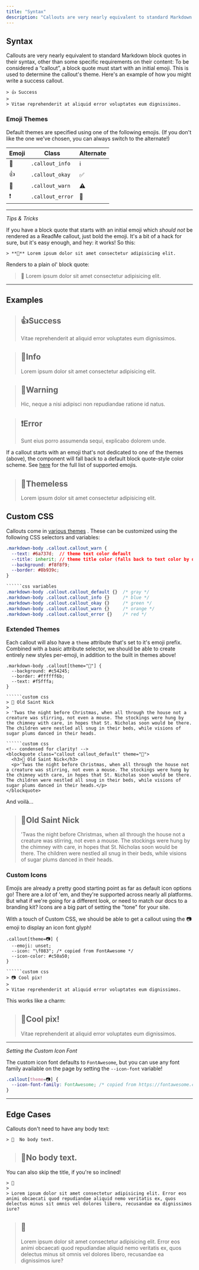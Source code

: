 ```yaml
---
title: "Syntax"
description: "Callouts are very nearly equivalent to standard Markdown block quotes in their syntax, other than some specific requirements on their content"
---
```

## Syntax

Callouts are very nearly equivalent to standard Markdown block quotes in their syntax, other than some specific requirements on their content: To be considered a “callout”, a block quote must start with an initial emoji. This is used to determine the callout's theme. Here's an example of how you might write a success callout.

```
> 👍 Success
> 
> Vitae reprehenderit at aliquid error voluptates eum dignissimos.

```

### Emoji Themes

Default themes are specified using one of the following emojis. (If you don't like the one we've chosen, you can always switch to the alternate!)

| Emoji | Class | Alternate |
| --- | --- | --- |
| 📘  | `.callout_info` | ℹ️  |
| 👍  | `.callout_okay` | ✅   |
| 🚧  | `.callout_warn` | ⚠️  |
| ❗️  | `.callout_error` | 🛑  |

* * *

_Tips & Tricks_  

If you have a block quote that starts with an initial emoji which _should not_ be rendered as a ReadMe callout, just bold the emoji. It's a bit of a hack for sure, but it's easy enough, and hey: it works! So this:

```
> **👋** Lorem ipsum dolor sit amet consectetur adipisicing elit.

```

Renders to a plain ol' block quote:

> **👋** Lorem ipsum dolor sit amet consectetur adipisicing elit.

* * *

## Examples

> ## 👍Success
> 
> Vitae reprehenderit at aliquid error voluptates eum dignissimos.

> ## 📘Info
> 
> Lorem ipsum dolor sit amet consectetur adipisicing elit.

> ## 🚧Warning
> 
> Hic, neque a nisi adipisci non repudiandae ratione id natus.

> ## ❗️Error
> 
> Sunt eius porro assumenda sequi, explicabo dolorem unde.

If a callout starts with an emoji that's not dedicated to one of the themes (above), the component will fall back to a default block quote-style color scheme. See [here](https://unicode.org/Public/emoji/14.0/emoji-test.txt)
 for the full list of supported emojis.

> ## 🥇Themeless
> 
> Lorem ipsum dolor sit amet consectetur adipisicing elit.

## Custom CSS

Callouts come in [various themes](#section--examples-)
. These can be customized using the following CSS selectors and variables:

```css variables
.markdown-body .callout.callout_warn {
  --text: #6a737d;  // theme text color default
  --title: inherit; // theme title color (falls back to text color by default)
  --background: #f8f8f9;
  --border: #8b939c;
}

``````css variables
.markdown-body .callout.callout_default {}  /* gray */
.markdown-body .callout.callout_info {}     /* blue */
.markdown-body .callout.callout_okay {}     /* green */
.markdown-body .callout.callout_warn {}     /* orange */
.markdown-body .callout.callout_error {}    /* red */

```

### Extended Themes

Each callout will also have a `theme` attribute that's set to it's emoji prefix. Combined with a basic attribute selector, we should be able to create entirely new styles per-emoji, in addition to the built in themes above!

```custom css
.markdown-body .callout[theme="🎅"] {
  --background: #c54245;
  --border: #ffffff6b;
  --text: #f5fffa;
}

``````custom css
> 🎅 Old Saint Nick
>
> 'Twas the night before Christmas, when all through the house not a creature was stirring, not even a mouse. The stockings were hung by the chimney with care, in hopes that St. Nicholas soon would be there. The children were nestled all snug in their beds, while visions of sugar plums danced in their heads.

``````custom css
<!-- condensed for clarity! -->
<blockquote class="callout callout_default" theme="🎅">
  <h3>🎅 Old Saint Nick</h3>
  <p>'Twas the night before Christmas, when all through the house not a creature was stirring, not even a mouse. The stockings were hung by the chimney with care, in hopes that St. Nicholas soon would be there. The children were nestled all snug in their beds, while visions of sugar plums danced in their heads.</p>
</blockquote>

```

And voilà...

> ## 🎅Old Saint Nick
> 
> 'Twas the night before Christmas, when all through the house not a creature was stirring, not even a mouse. The stockings were hung by the chimney with care, in hopes that St. Nicholas soon would be there. The children were nestled all snug in their beds, while visions of sugar plums danced in their heads.

### Custom Icons

Emojis are already a pretty good starting point as far as default icon options go! There are a _lot_ of 'em, and they're supported across nearly all platforms. But what if we're going for a different look, or need to match our docs to a branding kit? Icons are a big part of setting the "tone" for your site.

With a touch of Custom CSS, we should be able to get a callout using the 📷 emoji to display an icon font glyph!

```custom css
.callout[theme=📷] {
  --emoji: unset;
  --icon: "\f083"; /* copied from FontAwesome */
  --icon-color: #c50a50;
}

``````custom css
> 📷 Cool pix!
>
> Vitae reprehenderit at aliquid error voluptates eum dignissimos.

```

This works like a charm:

> ## 📸Cool pix!
> 
> Vitae reprehenderit at aliquid error voluptates eum dignissimos.

* * *

_Setting the Custom Icon Font_  

The custom icon font defaults to `FontAwesome`, but you can use any font family available on the page by setting the `--icon-font` variable!

```css
.callout[theme=📷] {
  --icon-font-family: FontAwesome; /* copied from https://fontawesome.com/v4.7.0/icon/camera-retro */
}

```

* * *

## Edge Cases

Callouts don't need to have any body text:  
```
> 🥇  No body text.

```

> ## 🥇No body text.

You can also skip the title, if you're so inclined!  
```
> 🥈  
> 
> Lorem ipsum dolor sit amet consectetur adipisicing elit. Error eos animi obcaecati quod repudiandae aliquid nemo veritatis ex, quos delectus minus sit omnis vel dolores libero, recusandae ea dignissimos iure?

```

> ## 🥈
> 
> Lorem ipsum dolor sit amet consectetur adipisicing elit. Error eos animi obcaecati quod repudiandae aliquid nemo veritatis ex, quos delectus minus sit omnis vel dolores libero, recusandae ea dignissimos iure?

